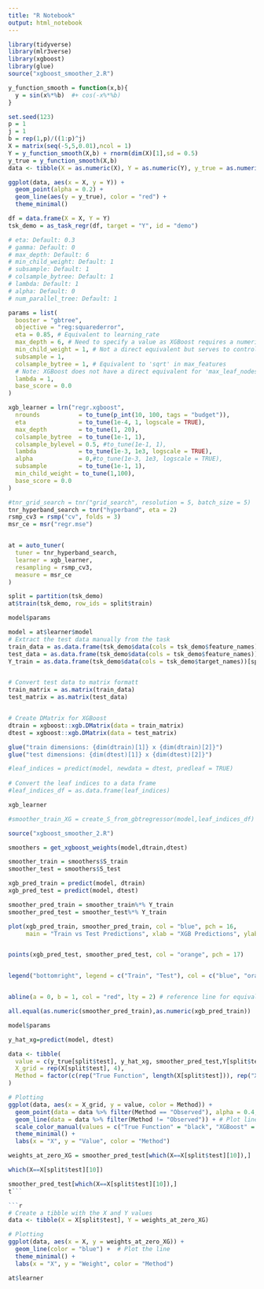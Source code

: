 ```yaml
---
title: "R Notebook"
output: html_notebook
---
```


```r
library(tidyverse)
library(mlr3verse)
library(xgboost)
library(glue)
source("xgboost_smoother_2.R")
```

```r
y_function_smooth = function(x,b){
  y = sin(x%*%b)  #+ cos(-x%*%b)
}
```

```r
set.seed(123)
p = 1
j = 1
b = rep(1,p)/((1:p)^j)
X = matrix(seq(-5,5,0.01),ncol = 1)
Y = y_function_smooth(X,b) + rnorm(dim(X)[1],sd = 0.5)
y_true = y_function_smooth(X,b)
data <- tibble(X = as.numeric(X), Y = as.numeric(Y), y_true = as.numeric(y_true))

ggplot(data, aes(x = X, y = Y)) +
  geom_point(alpha = 0.2) +
  geom_line(aes(y = y_true), color = "red") +
  theme_minimal()
```
```r
df = data.frame(X = X, Y = Y)
tsk_demo = as_task_regr(df, target = "Y", id = "demo")
```

```r
# eta: Default: 0.3
# gamma: Default: 0
# max_depth: Default: 6
# min_child_weight: Default: 1
# subsample: Default: 1
# colsample_bytree: Default: 1
# lambda: Default: 1
# alpha: Default: 0
# num_parallel_tree: Default: 1

params = list(
  booster = "gbtree",
  objective = "reg:squarederror",
  eta = 0.85, # Equivalent to learning_rate
  max_depth = 6, # Need to specify a value as XGBoost requires a numerical value
  min_child_weight = 1, # Not a direct equivalent but serves to control over-fitting
  subsample = 1,
  colsample_bytree = 1, # Equivalent to 'sqrt' in max_features
  # Note: XGBoost does not have a direct equivalent for 'max_leaf_nodes' and 'init'
  lambda = 1,
  base_score = 0.0
)
```



```r
xgb_learner = lrn("regr.xgboost",
  nrounds           = to_tune(p_int(10, 100, tags = "budget")),
  eta               = to_tune(1e-4, 1, logscale = TRUE),
  max_depth         = to_tune(1, 20),
  colsample_bytree  = to_tune(1e-1, 1),
  colsample_bylevel = 0.5, #to_tune(1e-1, 1),
  lambda            = to_tune(1e-3, 1e3, logscale = TRUE),
  alpha             = 0,#to_tune(1e-3, 1e3, logscale = TRUE),
  subsample         = to_tune(1e-1, 1),
  min_child_weight = to_tune(1,100),
  base_score = 0.0
)

#tnr_grid_search = tnr("grid_search", resolution = 5, batch_size = 5)
tnr_hyperband_search = tnr("hyperband", eta = 2)
rsmp_cv3 = rsmp("cv", folds = 3)
msr_ce = msr("regr.mse")


at = auto_tuner(
  tuner = tnr_hyperband_search,
  learner = xgb_learner,
  resampling = rsmp_cv3,
  measure = msr_ce
)

```



```r
split = partition(tsk_demo)
at$train(tsk_demo, row_ids = split$train)

```
```r
model$params
```

```r
model = at$learner$model
# Extract the test data manually from the task
train_data = as.data.frame(tsk_demo$data(cols = tsk_demo$feature_names))[split$train, ]
test_data = as.data.frame(tsk_demo$data(cols = tsk_demo$feature_names))[split$test, ]
Y_train = as.data.frame(tsk_demo$data(cols = tsk_demo$target_names))[split$train, ]


# Convert test data to matrix formatt
train_matrix = as.matrix(train_data)
test_matrix = as.matrix(test_data)


# Create DMatrix for XGBoost
dtrain = xgboost::xgb.DMatrix(data = train_matrix)
dtest = xgboost::xgb.DMatrix(data = test_matrix)

glue("train dimensions: {dim(dtrain)[1]} x {dim(dtrain)[2]}")
glue("test dimensions: {dim(dtest)[1]} x {dim(dtest)[2]}")

#leaf_indices = predict(model, newdata = dtest, predleaf = TRUE)
  
# Convert the leaf indices to a data frame 
#leaf_indices_df = as.data.frame(leaf_indices)
```
```r
xgb_learner
```

```r
#smoother_train_XG = create_S_from_gbtregressor(model,leaf_indices_df)
```
```r
source("xgboost_smoother_2.R") 

smoothers = get_xgboost_weights(model,dtrain,dtest)

smoother_train = smoothers$S_train
smoother_test = smoothers$S_test


```



```r
xgb_pred_train = predict(model, dtrain)
xgb_pred_test = predict(model, dtest)

smoother_pred_train = smoother_train%*% Y_train
smoother_pred_test = smoother_test%*% Y_train
```

```r
plot(xgb_pred_train, smoother_pred_train, col = "blue", pch = 16,
     main = "Train vs Test Predictions", xlab = "XGB Predictions", ylab = "Smoother Predictions")


points(xgb_pred_test, smoother_pred_test, col = "orange", pch = 17)


legend("bottomright", legend = c("Train", "Test"), col = c("blue", "orange"), pch = c(16, 17))


abline(a = 0, b = 1, col = "red", lty = 2) # reference line for equivalence
```

```r
all.equal(as.numeric(smoother_pred_train),as.numeric(xgb_pred_train))
```


```r
model$params
```


```r
y_hat_xg=predict(model, dtest)

data <- tibble(
  value = c(y_true[split$test], y_hat_xg, smoother_pred_test,Y[split$test]),
  X_grid = rep(X[split$test], 4),
  Method = factor(c(rep("True Function", length(X[split$test])), rep("XGBoost", length(X[split$test])),rep("smoother", length(X[split$test])) ,rep("Observed", length(X[split$test]))))
)

# Plotting
ggplot(data, aes(x = X_grid, y = value, color = Method)) +
  geom_point(data = data %>% filter(Method == "Observed"), alpha = 0.4, color = "gray") + # Plot observed points
  geom_line(data = data %>% filter(Method != "Observed")) + # Plot lines for true function and XGBoost
  scale_color_manual(values = c("True Function" = "black", "XGBoost" = "orange", "smoother" = "green")) +
  theme_minimal() +
  labs(x = "X", y = "Value", color = "Method")
```

```r
weights_at_zero_XG = smoother_pred_test[which(X==X[split$test][10]),]
```
```r
which(X==X[split$test][10])
```

```r
smoother_pred_test[which(X==X[split$test][10]),]
t```

```r
# Create a tibble with the X and Y values
data <- tibble(X = X[split$test], Y = weights_at_zero_XG)

# Plotting
ggplot(data, aes(x = X, y = weights_at_zero_XG)) +
  geom_line(color = "blue") +  # Plot the line
  theme_minimal() +
  labs(x = "X", y = "Weight", color = "Method")
```

```r
at$learner
```

